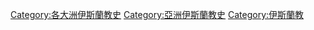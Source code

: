 [[Category:各大洲伊斯蘭教史|Category:各大洲伊斯蘭教史]]
[[Category:亞洲伊斯蘭教史|Category:亞洲伊斯蘭教史]]
[[Category:伊斯蘭教|Category:伊斯蘭教]]